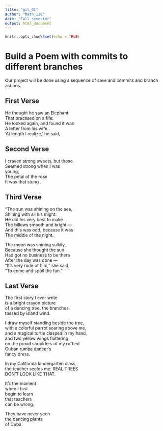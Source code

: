 ```yaml
---
title: "git_01"
author: "Math_116"
date: "Fall semester"
output: html_document
---
```


```r
knitr::opts_chunk$set(echo = TRUE)
```
# Build a Poem with commits to different branches
Our project will be done using a sequence of save and commits and branch actions.
<!-- Do not modify or change any text in "!--" bracketed areas such as this --- these are instructions to
you, if you change any of this the git program will notice it and compromise your git merging strategy !-->

## First Verse 
<!--Put the first five lines of a poem by Lewis Carrol in this section!-->
He thought he saw an Elephant    
That practised on a fife:    
He looked again, and found it was    
A letter from his wife.    
'At length I realize,' he said,  

## Second Verse
<!--Put the first five lines of a poem by Robert Frost here!-->
I craved strong sweets, but those    
Seemed strong when I was     
young;    
The petal of the rose   
It was that stung  .  

## Third Verse
<!--Put the first two verses of The Walrus and the Carpenter here!-->
"The sun was shining on the sea,  
      Shining with all his might:  
He did his very best to make  
      The billows smooth and bright —  
And this was odd, because it was  
      The middle of the night.  
  
The moon was shining sulkily,  
      Because she thought the sun  
Had got no business to be there  
      After the day was done —  
"It's very rude of him," she said,  
      "To come and spoil the fun."   
      
## Last Verse
<!--Put a short poem of your choice 8-20 lines,here!-->
The first story I ever write    
is a bright crayon picture    
of a dancing tree, the branches    
tossed by island wind.    
  
I draw myself standing beside the tree,    
with a colorful parrot soaring above me,    
and a magical turtle clasped in my hand,    
and two yellow wings fluttering    
on the proud shoulders of my ruffled    
Cuban rumba dancer's    
fancy dress.    
    
In my California kindergarten class,    
the teacher scolds me: REAL TREES    
DON'T LOOK LIKE THAT.    
    
It's the moment    
when I first    
begin to learn   
that teachers    
can be wrong.    
    
They have never seen    
the dancing plants    
of Cuba.  